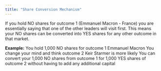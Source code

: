 ```yaml
---
title: "Share Conversion Mechanism"
---
```


If you hold NO shares for outcome 1 (Emmanuel Macron - France) you are essentially saying that one of the other leaders will visit first. This means your NO shares can be converted into YES shares for any other outcome in that market.

**Example:** You hold 1,000 NO shares for outcome 1 Emmanuel Macron You change your mind and think outcome 2 Keir Starmer is more likely You can convert your 1,000 NO shares from outcome 1 for 1,000 YES shares of outcome 2 without having to add any additional capital
